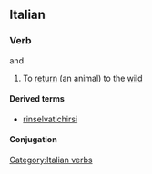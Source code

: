 ==Italian==

===Verb===
{{it-verb}} {{transitive}} and {{intransitive}}

# To [[return]] (an animal) to the [[wild]]

====Derived terms====
*[[rinselvatichirsi]]

====Conjugation====
{{it-conj-ire-b|rinselvatich|avere or essere}}

[[Category:Italian verbs]]